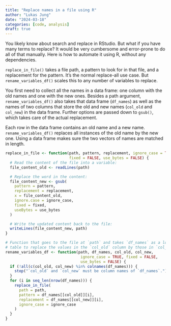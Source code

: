 ```yaml
---
title: "Replace names in a file using R"
author: "Lukas Jung"
date: "2024-03-18"
categories: [code, analysis]
draft: true
---
```


You likely know about search and replace in RStudio. But what if you have many terms to replace? It would be very cumbersome and error-prone to do all of that manually. Here is how to automate it using R, without any dependencies.

`replace_in_file()` takes a file path, a pattern to look for in that file, and a replacement for the pattern. It's the normal replace-all use case. But `rename_variables_df()` scales this to any number of variables to replace.

You first need to collect all the names in a data frame: one column with the old names and one with the new ones. Besides a path argument, `rename_variables_df()` also takes that data frame (`df_names`) as well as the names of two columns that store the old and new names (`col_old` and `col_new`) in the data frame. Further options are passed down to `gsub()`, which takes care of the actual replacement.

Each row in the data frame contains an old name and a new name. `rename_variables_df()` replaces all instances of the old name by the new one. Using a data frame makes sure the two vectors of names are matched in length.

```r
replace_in_file <- function(path, pattern, replacement, ignore_case = TRUE,
                            fixed = FALSE, use_bytes = FALSE) {
  # Read the content of the file into a variable:
  file_content_old <- readLines(path)

  # Replace the word in the content:
  file_content_new <- gsub(
    pattern = pattern,
    replacement = replacement,
    x = file_content_old,
    ignore.case = ignore_case,
    fixed = fixed,
    useBytes = use_bytes
  )

  # Write the updated content back to the file:
  writeLines(file_content_new, path)
}

# Function that goes to the file at `path` and takes `df_names` as a lookup
# table to replace the values in the `col_old` column by those in `col_new`.
rename_variables_df <- function(path, df_names, col_old, col_new,
                                 ignore_case = TRUE, fixed = FALSE,
                                 use_bytes = FALSE) {
  if (!all(c(col_old, col_new) %in% colnames(df_names))) {
    stop("`col_old` and `col_new` must be column names of `df_names`.")
  }
  for (i in seq_len(nrow(df_names))) {
    replace_in_file(
      path = path,
      pattern = df_names[[col_old]][i],
      replacement = df_names[[col_new]][i],
      ignore_case = ignore_case
    )
  }
}
```

